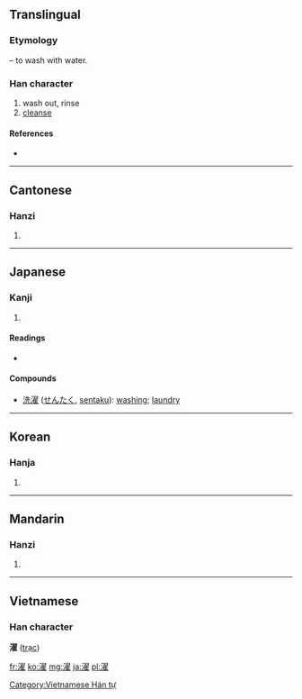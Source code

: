 ==Translingual==
===Etymology===
{{Han compound|水|t1=water|alt1=氵|翟|ls=psc|c1=s|c2=p}} – to wash with water.

===Han character===
{{Han char|rn=85|rad=水|as=14|sn=17|four=3711<sub>4</sub>|canj=水尸一土 (ESMG)}}

# wash out, rinse
# [[cleanse]]

====References====
* {{Han ref|kx=0657.150|dkj=18532|dj=1067.160|hdz=31775.010|uh=6FEF|ud=28655|bh=C0DE|bd=49374}}

----

==Cantonese==

===Hanzi===
{{yue-hanzi|jyut=|y=jok6}}

# {{defn|lang=yue|sort=水14}}

----

==Japanese==

===Kanji===
{{ja-kanji|grade=c|rs=水14}}

# {{defn|lang=ja|sort=水14}}

====Readings====
* {{ja-readings|on=[[たく]] (taku)|kun=[[あらう]] (arau)}}

====Compounds====
* [[洗濯]] ([[せんたく]], [[sentaku]]): [[washing]]; [[laundry]]

----

==Korean==

===Hanja===
{{ko-hanja|hangeul=탁|eumhun=|rv=tak|mr=t'ak|y=thak}}

# {{defn|lang=ko|sort=水14}}

----

==Mandarin==

===Hanzi===
{{cmn-hanzi|pin=[[shuò]] ([[shuo4]]), [[zhào]] ([[zhao4]]), [[zhuó]] ([[zhuo2]])|wg=shuo<sup>4</sup>, chao<sup>4</sup>, cho<sup>2</sup>}}
#{{defn|lang=cmn|sort=水14}}

----

==Vietnamese==
===Han character===
'''濯''' ([[trạc]])

[[Category:Vietnamese Hán tự]]

[[fr:濯]]
[[ko:濯]]
[[mg:濯]]
[[ja:濯]]
[[pl:濯]]